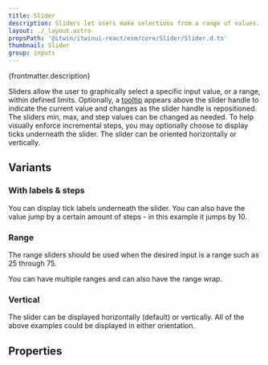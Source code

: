 ```yaml
---
title: Slider
description: Sliders let users make selections from a range of values.
layout: ./_layout.astro
propsPath: '@itwin/itwinui-react/esm/core/Slider/Slider.d.ts'
thumbnail: Slider
group: inputs
---
```



<p>{frontmatter.description}</p>

<LiveExample src='Slider.main.tsx' truncate={false}>
  <AllExamples.SliderMainExample client:load />
</LiveExample>

Sliders allow the user to graphically select a specific input value, or a range, within defined limits. Optionally, a [tooltip](tooltip) appears above the slider handle to indicate the current value and changes as the slider handle is repositioned. The sliders min, max, and step values can be changed as needed. To help visually enforce incremental steps, you may optionally choose to display ticks underneath the slider. The slider can be oriented horizontally or vertically.

## Variants

### With labels & steps

<LiveExample src='Slider.labels.tsx'>
  <AllExamples.SliderLabelsExample client:load />
</LiveExample>

You can display tick labels underneath the slider. You can also have the value jump by a certain amount of steps - in this example it jumps by 10.

### Range

<LiveExample src='Slider.range.tsx'>
  <AllExamples.SliderRangeExample client:load />
</LiveExample>

The range sliders should be used when the desired input is a range such as 25 through 75.

<LiveExample src='Slider.rangemultiple.tsx'>
  <AllExamples.SliderRangeMultipleExample client:load />
</LiveExample>

You can have multiple ranges and can also have the range wrap.

### Vertical

<LiveExample src='Slider.vertical.tsx'>
  <AllExamples.SliderVerticalExample client:load />
</LiveExample>

The slider can be displayed horizontally (default) or vertically. All of the above examples could be displayed in either orientation.

## Properties

<PropsTable path={frontmatter.propsPath} />
